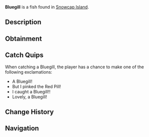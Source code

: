 {{FishInfobox
|image          = Bluegill.png
|rarity         = Common
|sea            = First Sea
|location       = [[Snowcap Island]]
|sublocation    = Saltwater
|sources        = Fishing Rod
|radar_location = 
|xp             = 90
|weather        = Clear
|time           = 
|season         = Summer, Spring
|bait           = Insect
|base_weight    = 0.6
|base_value     = 60
|weight_range   = 0.5
|base_chance    = 85
|base_resil     = 90
}}
'''Bluegill''' is a {{Rarity|Common}} fish found in [[Snowcap Island]].

== Description ==
{{Description|A small, round freshwater fish with bright blue and orange hues, easily recognized by its distinct gill spot. It can be found all over the waters of Snowcap.|Bestiary Entry}}

== Obtainment ==
{{Description|Found in saltwater’s near Snowcap.|Bestiary Hint}}
{{Fish Availability|
Snowcap Island/Surrounding Ocean
|top_rods      = 
Leviathan's Fang Rod\103392.12\57688.74;
Trident Rod\101062.6\59067.73;
Free Spirit Rod\100027.08\58995.38;
Azure Of Lagoon\96466.95\80565.98;
No-Life Rod\95702.38\84837.84;
Flimsy Rod\66236.96\62662.31;
Training Rod\78777.2\78777.2;
Brick Built Rod\78108.64\68727.43;
Fast Rod\86610.93\85279.94;
Seraphic Rod\88843.16\84503.86;
Tempest Rod\89576.89\81526.27;
Poseidon Rod\87012.75\64484.42;
Challenger's Rod\89882.13\77347.44;
Depthseeker Rod\89181.86\70678.53;
Verdant Shear Rod\88291.54\72309.56;
Zeus Rod\88076.41\72124.15;
Rod Of The Forgotten Fang\88019.35\77163.9;
Blazebringer Rod\87901.72\69035.59;
Rod Of The Depths\87736.75\70298.15;
Rod Of The Exalted One\85849.74\59354.24;
Ethereal Prism Rod\85131.09\21202.11;
Avalanche Rod\85011.99\69952.14;
Volcanic Rod\84163.72\67018.32;
Steady Rod\43861.53\36680.44
|recommended   = Trident Rod
}}

== Catch Quips ==
When catching a Bluegill, the player has a chance to make one of the following exclamations:
* A Bluegill!
* But I pinked the Red Pill!
* I caught a Bluegill!!
* Lovely, a Bluegill!

== Change History ==
{{Change History|{{subst:Current Version}}}}

== Navigation ==
{{Fish Navbox|Snowcap Island}}